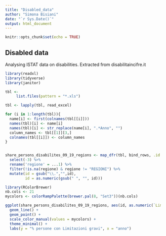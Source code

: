 ```yaml
---
title: "Disabled_data"
author: "Simona Bisiani"
date: "`r Sys.Date()`"
output: html_document
---
```


```r
knitr::opts_chunk$set(echo = TRUE)
```

## Disabled data

Analysing ISTAT data on disabilities. Extracted from disabilitaincifre.it

```r
library(readxl)
library(tidyverse)
library(janitor)

tbl <-
     list.files(pattern = "*.xls")

tbl <- lapply(tbl, read_excel)

for (i in 1:length(tbl)){
  name[i] <- first(colnames(tbl[[i]]))
  names(tbl)[i] <- name[i]
  names(tbl)[i] <- str_replace(name[i], ".*Anno", "")
  column_names <- tbl[[1]][3,]
  colnames(tbl[[i]]) <- column_names
}


share_persons_disabilites_09_19_regions <- map_dfr(tbl, bind_rows, .id = "id") %>% 
  select(-3) %>% 
  rename('regione' = ...1) %>% 
  filter(!is.na(regione) & regione != "REGIONI") %>% 
  mutate(id = gsub("\\.","",id),
         id = as.numeric(gsub(" ", "", id)))

library(RColorBrewer)
nb.cols <- 21
mycolors <- colorRampPalette(brewer.pal(8, "Set3"))(nb.cols)

ggplot(share_persons_disabilites_09_19_regions, aes(id, as.numeric(`Limitazioni gravi`), color = regione)) +
  geom_line() +
  geom_point() +
  scale_color_manual(values = mycolors) + 
  theme_minimal() +
  labs(y = "% persone con Limitazioni gravi", x = "anno")

```

## 